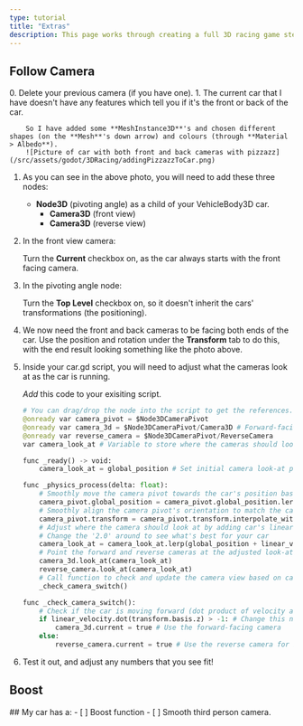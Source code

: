 ```yaml
---
type: tutorial
title: "Extras"
description: This page works through creating a full 3D racing game step-by-step
---
```



## Follow Camera

<Steps>
0. Delete your previous camera (if you have one).
1. The current car that I have doesn't have any features which tell you if it's the front or back of the car.
        
        So I have added some **MeshInstance3D**'s and chosen different shapes (on the **Mesh**'s down arrow) and colours (through **Material > Albedo**).
        ![Picture of car with both front and back cameras with pizzazz](/src/assets/godot/3DRacing/addingPizzazzToCar.png)
1. As you can see in the above photo, you will need to add these three nodes:
    - **Node3D** (pivoting angle) as a child of your VehicleBody3D car.
        - **Camera3D** (front view)
        - **Camera3D** (reverse view)

2. In the front view camera:
    
    Turn the **Current** checkbox on, as the car always starts with the front facing camera.
3. In the pivoting angle node:
    
    Turn the **Top Level** checkbox on, so it doesn't inherit the cars' transformations (the positioning).
4. We now need the front and back cameras to be facing both ends of the car.
    Use the position and rotation under the **Transform** tab to do this, with the end result looking something like the photo above.
5. Inside your car.gd script, you will need to adjust what the cameras look at as the car is running.

    *Add* this code to your exisiting script.
    ```python title="car.gd"
    # You can drag/drop the node into the script to get the references.
    @onready var camera_pivot = $Node3DCameraPivot
    @onready var camera_3d = $Node3DCameraPivot/Camera3D # Forward-facing camera.
    @onready var reverse_camera = $Node3DCameraPivot/ReverseCamera
    var camera_look_at # Variable to store where the cameras should look.

    func _ready() -> void:
        camera_look_at = global_position # Set initial camera look-at point to the car's current position.

    func _physics_process(delta: float):
        # Smoothly move the camera pivot towards the car's position based on speed and time
        camera_pivot.global_position = camera_pivot.global_position.lerp(global_position, delta * 20.0)
        # Smoothly align the camera pivot's orientation to match the car's orientation
        camera_pivot.transform = camera_pivot.transform.interpolate_with(transform, delta * 5.0)
        # Adjust where the camera should look at by adding car's linear velocity for a natural following effect
        # Change the '2.0' around to see what's best for your car
        camera_look_at = camera_look_at.lerp(global_position + linear_velocity, delta * 2.0)
        # Point the forward and reverse cameras at the adjusted look-at position
        camera_3d.look_at(camera_look_at)
        reverse_camera.look_at(camera_look_at)
        # Call function to check and update the camera view based on car direction
        _check_camera_switch()

    func _check_camera_switch():
        # Check if the car is moving forward (dot product of velocity and forward direction > -1)
        if linear_velocity.dot(transform.basis.z) > -1: # Change this number around to see what the best is for you
            camera_3d.current = true # Use the forward-facing camera
        else:
            reverse_camera.current = true # Use the reverse camera for backing up

    ```
6. Test it out, and adjust any numbers that you see fit!
</Steps>

## Boost
<Box>
## My car has a:
<Checklist>
- [ ] Boost function
- [ ] Smooth third person camera.
</Checklist>
</Box>
